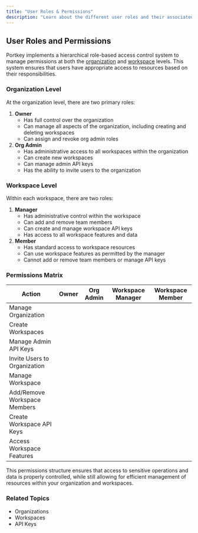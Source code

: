 ```yaml
---
title: "User Roles & Permissions"
description: "Learn about the different user roles and their associated permissions within Organizations and Workspaces."
---
```


## User Roles and Permissions

Portkey implements a hierarchical role-based access control system to manage permissions at both the [organization](/docs/product/enterprise-offering/org-management/organizations) and [workspace](/docs/portkey-endpoints/admin/workspaces) levels. This system ensures that users have appropriate access to resources based on their responsibilities.

### Organization Level

At the organization level, there are two primary roles:

1. **Owner**
   * Has full control over the organization
   * Can manage all aspects of the organization, including creating and deleting workspaces
   * Can assign and revoke org admin roles
2. **Org Admin**
   * Has administrative access to all workspaces within the organization
   * Can create new workspaces
   * Can manage admin API keys
   * Has the ability to invite users to the organization

### Workspace Level

Within each workspace, there are two roles:

1. **Manager**
   * Has administrative control within the workspace
   * Can add and remove team members
   * Can create and manage workspace API keys
   * Has access to all workspace features and data
2. **Member**
   * Has standard access to workspace resources
   * Can use workspace features as permitted by the manager
   * Cannot add or remove team members or manage API keys

### Permissions Matrix

| Action                       | Owner | Org Admin | Workspace Manager | Workspace Member |
| ---------------------------- | ----- | --------- | ----------------- | ---------------- |
| Manage Organization          | <Icon icon="square-check" />     | <Icon icon="square-check" />         | <Icon icon="xmark" />                 | <Icon icon="xmark" />                |
| Create Workspaces            | <Icon icon="square-check" />     | <Icon icon="square-check" />         | <Icon icon="xmark" />                 | <Icon icon="xmark" />                |
| Manage Admin API Keys        | <Icon icon="square-check" />     | <Icon icon="square-check" />         | <Icon icon="xmark" />                 | <Icon icon="xmark" />                |
| Invite Users to Organization | <Icon icon="square-check" />     | <Icon icon="square-check" />         | <Icon icon="xmark" />                 | <Icon icon="xmark" />                |
| Manage Workspace             | <Icon icon="square-check" />     | <Icon icon="square-check" />         | <Icon icon="square-check" />                 | <Icon icon="xmark" />                |
| Add/Remove Workspace Members | <Icon icon="square-check" />     | <Icon icon="square-check" />         | <Icon icon="square-check" />                 | <Icon icon="xmark" />                |
| Create Workspace API Keys    | <Icon icon="square-check" />     | <Icon icon="square-check" />         | <Icon icon="square-check" />                 | <Icon icon="xmark" />                |
| Access Workspace Features    | <Icon icon="square-check" />     | <Icon icon="square-check" />         | <Icon icon="square-check" />                 | <Icon icon="square-check" />                |

This permissions structure ensures that access to sensitive operations and data is properly controlled, while still allowing for efficient management of resources within your organization and workspaces.

### Related Topics

* Organizations
* Workspaces
* API Keys
